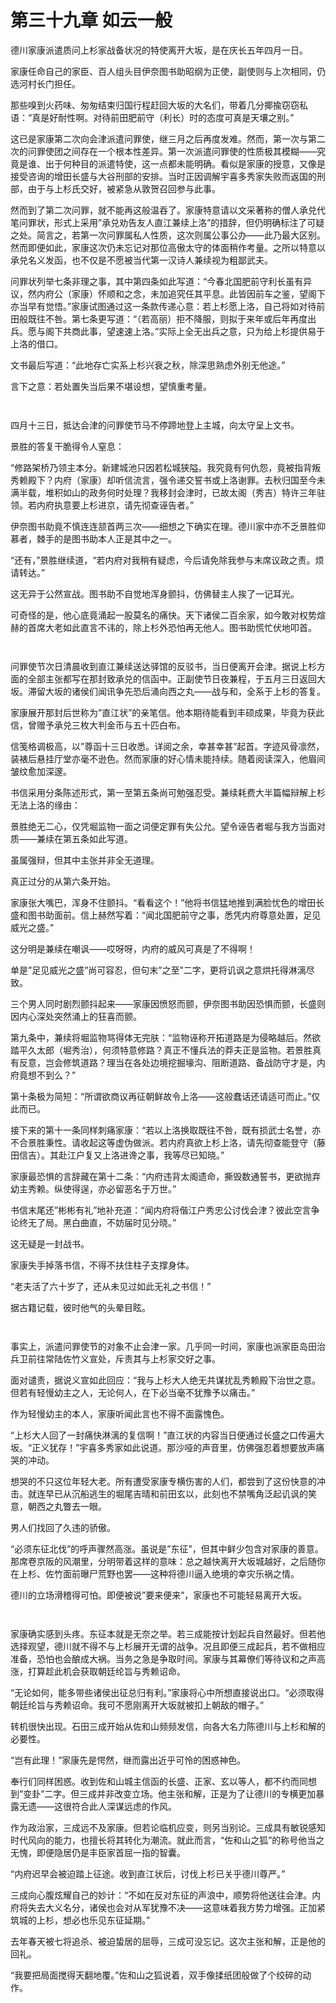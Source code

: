 # 第三十九章 如云一般{-}

德川家康派遣质问上杉家战备状况的特使离开大坂，是在庆长五年四月一日。

家康任命自己的家臣、百人组头目伊奈图书助昭纲为正使，副使则与上次相同，仍选河村长门担任。

那些嗅到火药味、匆匆结束归国行程赶回大坂的大名们，带着几分揶揄窃窃私语："真是好耐性啊。对待前田肥前守（利长）时的态度可真是天壤之别。"

这已是家康第二次向会津派遣问罪使，继三月之后再度发难。然而，第一次与第二次的问罪使团之间存在一个根本性差异。第一次派遣问罪使的性质极其模糊——究竟是谁、出于何种目的派遣特使，这一点都未能明确。看似是家康的授意，又像是接受咨询的增田长盛与大谷刑部的安排。当时正因调解宇喜多秀家失败而返国的刑部，由于与上杉氏交好，被紧急从敦贺召回参与此事。

然而到了第二次问罪，就不能再这般温吞了。家康特意请以文采著称的僧人承兑代笔问罪状，形式上采用"承兑劝告友人直江兼续上洛"的措辞，但仍明确标注了可疑之处。简言之，若第一次问罪属私人性质，这次则属公事公办——此乃最大区别。然而即便如此，家康这次仍未忘记对那位高傲太守的体面稍作考量。之所以特意以承兑名义发函，也不仅是不愿被当代第一汉诗人兼续视为粗鄙武夫。

问罪状列举七条非理之事，其中第四条如此写道："今春北国肥前守利长虽有异议，然内府公（家康）怀顺和之念，未加追究任其平息。此皆因前车之鉴，望阁下亦当早有觉悟。"家康试图通过这一条款传递心意：若上杉愿上洛，自己将如对待前田般既往不咎。第七条更写道："（若高丽）拒不降服，则拟于来年或后年再度出兵。愿与阁下共商此事，望速速上洛。"实际上全无出兵之意，只为给上杉提供易于上洛的借口。

文书最后写道："此地存亡实系上杉兴衰之秋，除深思熟虑外别无他途。"

言下之意：若处置失当后果不堪设想，望慎重考量。

<p style="margin-bottom:3em;"></p>

四月十三日，抵达会津的问罪使节马不停蹄地登上主城，向太守呈上文书。

景胜的答复干脆得令人窒息：

"修路架桥乃领主本分。新建城池只因若松城狭隘。我究竟有何仇怨，竟被指背叛秀赖殿下？内府（家康）却听信流言，强令递交誓书或上洛谢罪。去秋归国至今未满半载，堆积如山的政务何时处理？我移封会津时，已故太阁（秀吉）特许三年驻领。若内府执意要上杉进京，请先彻查诬告者。"

伊奈图书助竟不慎连连颔首两三次——细想之下确实在理。德川家中亦不乏景胜仰慕者，棘手的是图书助本人正是其中之一。

"还有，"景胜继续道，"若内府对我稍有疑虑，今后请免除我参与末席议政之责。烦请转达。"

这无异于公然宣战。图书助不自觉地浑身颤抖，仿佛替主人挨了一记耳光。

可奇怪的是，他心底竟涌起一股莫名的痛快。天下诸侯二百余家，如今敢对权势煊赫的首席大老如此直言不讳的，除上杉外恐怕再无他人。图书助慌忙伏地叩首。

<p style="margin-bottom:3em;"></p>

问罪使节次日清晨收到直江兼续送达驿馆的反驳书，当日便离开会津。据说上杉方面的全部主张都写在那封致承兑的信函中。正副使节日夜兼程，于五月三日返回大坂。滞留大坂的诸侯们闻讯争先恐后涌向西之丸——战与和，全系于上杉的答复。

家康展开那封后世称为"直江状"的亲笔信。他本期待能看到丰硕成果，毕竟为获此信，曾赠予承兑三枚大判金币与五十匹白布。

信笺格调极高，以"尊函十三日收悉。详阅之余，幸甚幸甚"起首。字迹风骨凛然，装裱后悬挂厅堂亦毫不逊色。然而家康的好心情未能持续。随着阅读深入，他眉间皱纹愈加深邃。

书信采用分条陈述形式，第一至第五条尚可勉强忍受。兼续耗费大半篇幅辩解上杉无法上洛的缘由：

景胜绝无二心，仅凭堀监物一面之词便定罪有失公允。望令诬告者堀与我方当面对质——兼续在第五条如此写道。

虽属强辩，但其中主张并非全无道理。

真正过分的从第六条开始。

家康张大嘴巴，浑身不住颤抖。"看看这个！"他将书信猛地推到满脸忧色的增田长盛和图书助面前。信上赫然写着："闻北国肥前守之事，悉凭内府尊意处置，足见威光之盛。"

这分明是兼续在嘲讽——哎呀呀，内府的威风可真是了不得啊！

单是"足见威光之盛"尚可容忍，但句末"之至"二字，更将讥讽之意烘托得淋漓尽致。

三个男人同时剧烈颤抖起来——家康因愤怒而颤，伊奈图书助因恐惧而颤，长盛则因内心深处突然涌上的狂喜而颤。

第九条中，兼续将堀监物骂得体无完肤："监物诬称开拓道路是为侵略越后。然欲踏平久太郎（堀秀治），何须特意修路？真正不懂兵法的莽夫正是监物。若景胜真有反意，岂会修筑道路？理当在各处边境挖掘壕沟、阻断道路、备战防守才是，内府竟想不到么？"

第十条极为简短："所谓欲商议再征朝鲜故令上洛——这般蠢话还请适可而止。"仅此而已。

接下来的第十一条同样刺痛家康："若以上洛换取既往不咎，既有损武士名誉，亦不合景胜秉性。请收起这等虚伪做派。若内府真欲上杉上洛，请先彻查能登守（藤田信吉）。其赴江户复又上洛进谗之事，我等尽已知晓。"

家康最恐惧的言辞藏在第十二条："内府违背太阁遗命，撕毁数通誓书，更欲抛弃幼主秀赖。纵使得逞，亦必留恶名于万世。"

书信末尾还"彬彬有礼"地补充道："闻内府将偕江户秀忠公讨伐会津？彼此空言争论终无了局。黑白曲直，不妨届时见分晓。"

这无疑是一封战书。

家康失手掉落书信，不得不扶住柱子支撑身体。

"老夫活了六十岁了，还从未见过如此无礼之书信！"

据古籍记载，彼时他气的头晕目眩。

<p style="margin-bottom:3em;"></p>

事实上，派遣问罪使节的对象不止会津一家。几乎同一时间，家康也派家臣岛田治兵卫前往常陆佐竹义宣处，斥责其与上杉家交好之事。

面对谴责，据说义宣如此回应："我与上杉大人绝无共谋扰乱秀赖殿下治世之意。但若有轻慢幼主之人，无论何人，在下必当毫不犹豫予以痛击。"

作为轻慢幼主的本人，家康听闻此言也不得不面露愧色。

"上杉大人回了一封痛快淋漓的复信啊！"直江状的内容当日便通过长盛之口传遍大坂。"正义犹存！"宇喜多秀家如此说道。那沙哑的声音里，仿佛强忍着想要放声痛哭的冲动。

想哭的不只这位年轻大老。所有遭受家康专横伤害的人们，都尝到了这份快意的冲击。就连早已从沉船逃生的堀尾吉晴和前田玄以，此刻也不禁嘴角泛起讥讽的笑意，朝西之丸瞥去一眼。

男人们找回了久违的骄傲。

"必须东征北伐"的呼声骤然高涨。虽说是"东征"，但其中鲜少包含对家康的善意。那席卷京阪的风潮里，分明带着这样的意味：总之越快离开大坂城越好，之后随你在上杉、佐竹面前曝尸荒野也罢——这种将德川逼入绝境的幸灾乐祸之情。

德川的立场滑稽得可怕。即便被说"要来便来"，家康也不可能轻易离开大坂。

<p style="margin-bottom:3em;"></p>

家康确实感到头疼。东征本就是无奈之举。若三成能按计划起兵自然最好。但若他选择观望，德川就不得不与上杉展开无谓的战争。况且即便三成起兵，若不做相应准备，恐怕也会酿成大祸。当务之急是争取时间。家康与其幕僚们等待议和之声高涨，打算趁此机会获取朝廷纶旨与秀赖诏命。

"无论如何，能多带些诸侯出征总归有利。"家康将心中所想直接说出口。"必须取得朝廷纶旨与秀赖诏命。我可不愿刚离开大坂就被扣上朝敌的帽子。"

转机很快出现。石田三成开始从佐和山频频发信，向各大名力陈德川与上杉和解的必要性。

"岂有此理！"家康先是愕然，继而露出近乎可怜的困惑神色。

奉行们同样困惑。收到佐和山城主信函的长盛、正家、玄以等人，都不约而同想到"变卦"二字。但三成并非改变立场。他主张和解，正是为了让德川的专横更加暴露无遗——这很符合此人深谋远虑的作风。

作为政治家，三成远不及家康。但若论临机应变，则另当别论。三成具有敏锐感知时代风向的能力，也擅长将其转化为潮流。就此而言，"佐和山之狐"的称号他当之无愧，即便隐居仍是丰臣家首屈一指的智囊。

"内府迟早会被迫踏上征途。收到直江状后，讨伐上杉已关乎德川尊严。"

三成向心腹炫耀自己的妙计："不如在反对东征的声浪中，顺势将他送往会津。内府将失去大义名分，诸侯也会对从军犹豫不决——这意味着我方势力增强。正加紧筑城的上杉，想必也乐见东征延期。"

去年春天被七将追杀、被迫蛰居的屈辱，三成可没忘记。这次主张和解，正是他的回礼。

"我要把局面搅得天翻地覆。"佐和山之狐说着，双手像揉纸团般做了个绞碎的动作。